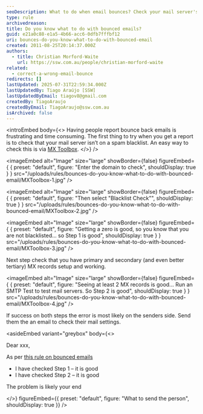```yaml
---
seoDescription: What to do when email bounces? Check your mail server's spam blacklist and MX records to ensure delivery issues aren't on your end.
type: rule
archivedreason:
title: Do you know what to do with bounced emails?
guid: e21a0c88-e1a5-4b66-acc6-0dfb7fffbf12
uri: bounces-do-you-know-what-to-do-with-bounced-email
created: 2011-08-25T20:14:37.000Z
authors:
  - title: Christian Morford-Waite
    url: https://ssw.com.au/people/christian-morford-waite
related:
  - correct-a-wrong-email-bounce
redirects: []
lastUpdated: 2025-07-31T22:59:34.000Z
lastUpdatedBy: Tiago Araújo [SSW]
lastUpdatedByEmail: tiagov8@gmail.com
createdBy: TiagoAraujo
createdByEmail: TiagoAraujo@ssw.com.au
isArchived: false
---
```


<introEmbed
  body={<>
Having people report bounce back emails is frustrating and time consuming. The first thing to try when you get a report is to check that your mail server isn’t on a spam blacklist. An easy way to check this is via [MX Toolbox](http://mxtoolbox.com/).
  </>}
/>

<imageEmbed
  alt="Image"
  size="large"
  showBorder={false}
  figureEmbed={ {
    preset: "default",
    figure: "Enter the domain to check",
    shouldDisplay: true
  } }
  src="/uploads/rules/bounces-do-you-know-what-to-do-with-bounced-email/MXToolbox-1.jpg"
/>



<imageEmbed
  alt="Image"
  size="large"
  showBorder={false}
  figureEmbed={ {
    preset: "default",
    figure: "Then select \"Blacklist Check\"",
    shouldDisplay: true
  } }
  src="/uploads/rules/bounces-do-you-know-what-to-do-with-bounced-email/MXToolbox-2.jpg"
/>



<imageEmbed
  alt="Image"
  size="large"
  showBorder={false}
  figureEmbed={ {
    preset: "default",
    figure: "Getting a zero is good, so you know that you are not blacklisted... so Step 1 is good",
    shouldDisplay: true
  } }
  src="/uploads/rules/bounces-do-you-know-what-to-do-with-bounced-email/MXToolbox-3.jpg"
/>


Next step check that you have primary and secondary (and even better tertiary) MX records setup and working.


<imageEmbed
  alt="Image"
  size="large"
  showBorder={false}
  figureEmbed={ {
    preset: "default",
    figure: "Seeing at least 2 MX records is good... Run an SMTP Test to test mail servers. So Step 2 is good",
    shouldDisplay: true
  } }
  src="/uploads/rules/bounces-do-you-know-what-to-do-with-bounced-email/MXToolbox-4.jpg"
/>


If success on both steps the error is most likely on the senders side. Send them the an email to check their mail settings.


<asideEmbed
  variant="greybox"
  body={<>
    
Dear xxx,

As per [this rule on bounced emails](/bounces-do-you-know-what-to-do-with-bounced-email)

* I have checked Step 1 – it is good
* I have checked Step 2 – it is good

The problem is likely your end

  </>}
  figureEmbed={{
    preset: "default",
    figure: "What to send the person",
    shouldDisplay: true
  }}
/>
